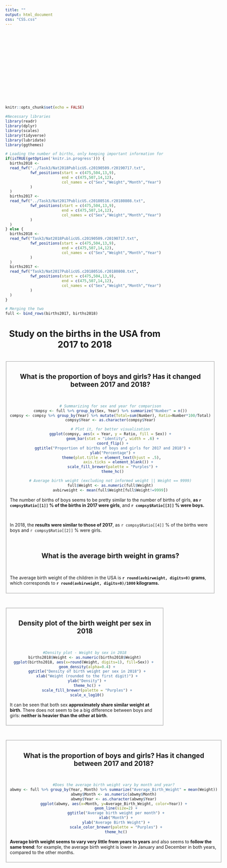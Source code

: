 ```yaml
---
title: ""
output: html_document
css: "CSS.css"
---
```

<br><br><br><br><br><br><br><br><br><br><br><br><br>

```r
knitr::opts_chunk$set(echo = FALSE)

#Necessary libraries
library(readr)
library(dplyr)
library(scales)
library(tidyverse)
library(lubridate)
library(ggthemes)

# Loading the number of births, only keeping important information for the study : sex, birth weight and birth month
if(isTRUE(getOption('knitr.in.progress'))) {
  births2018 <-
  read_fwf("../Task3/Nat2018PublicUS.c20190509.r20190717.txt",
           fwf_positions(start = c(475,504,13,9),
                         end = c(475,507,14,12),
                         col_names = c("Sex","Weight","Month","Year")
           )
  )
  births2017 <-
  read_fwf("../Task3/Nat2017PublicUS.c20180516.r20180808.txt",
           fwf_positions(start = c(475,504,13,9),
                         end = c(475,507,14,12),
                         col_names = c("Sex","Weight","Month","Year")
           )
  )
} else {
  births2018 <-
  read_fwf("Task3/Nat2018PublicUS.c20190509.r20190717.txt",
           fwf_positions(start = c(475,504,13,9),
                         end = c(475,507,14,12),
                         col_names = c("Sex","Weight","Month","Year")
           )
  )
  births2017 <-
  read_fwf("Task3/Nat2017PublicUS.c20180516.r20180808.txt",
           fwf_positions(start = c(475,504,13,9),
                         end = c(475,507,14,12),
                         col_names = c("Sex","Weight","Month","Year")
           )
  )  
}

# Merging the two
full <- bind_rows(births2017, births2018)
```

<center><h1>Study on the births in the USA from 2017 to 2018</h1><br></center>

<fieldset><center><h2>What is the proportion of boys and girls? Has it changed between 2017 and 2018?</h2><br>
```r
# Summarizing for sex and year for comparison
compsy <- full %>% group_by(Sex, Year) %>% summarize("Number" = n())
compsy <- compsy %>% group_by(Year) %>% mutate(Total=sum(Number), Ratio=Number*100/Total)
compsy$Year <- as.character(compsy$Year)

# Plot it, for better visualization
ggplot(compsy, aes(x = Year, y = Ratio, fill = Sex)) +
  geom_bar(stat = "identity", width = .6) +
  coord_flip() +
  ggtitle("Proportion of births of boys and girls for 2017 and 2018") +
  ylab("Percentage") +
  theme(plot.title = element_text(hjust = .5), 
        axis.ticks = element_blank()) + 
  scale_fill_brewer(palette = "Purples") +
  theme_hc()

# Average birth weight (excluding not informed weight || Weight == 9999)
full$Weight <- as.numeric(full$Weight)
avbirweight <- mean(full$Weight[full$Weight!=9999])
```
</center>
<p>The number of births of boys seems to be pretty similar to the number of births of girls, <b>as `r compsy$Ratio[[1]]` % of the births in 2017 were girls</b>, and <b>`r compsy$Ratio[[3]]` % were boys.</b></p><br>
<p>In 2018, the <b>results were similar to those of 2017</b>, as `r compsy$Ratio[[4]]` % of the births were boys and `r compsy$Ratio[[2]]` % were girls.</p><br>

<center><h2>What is the average birth weight in grams?</h2><br></center>

<p>The average birth weight of the children in the USA is <b>`r round(avbirweight, digits=0)` grams</b>, which corresponds to <b>`r round(avbirweight, digits=0)/1000` kilograms.</b></p>
</fieldset><br>

<fieldset><center><h2>Density plot of the birth weight per sex in 2018</h2><br>

```r
#Density plot - Weight by sex in 2018
births2018$Weight <- as.numeric(births2018$Weight)
ggplot(births2018, aes(x=round(Weight, digits=1), fill=Sex)) + 
  geom_density(alpha=0.4) +
  ggtitle("Density of birth weight per sex in 2018") +
  xlab("Weight (rounded to the first digit)") +
  ylab("Density") +
  theme_hc() +
  scale_fill_brewer(palette = "Purples") +
  scale_x_log10()
```
</center>
<p>It can be seen that both sex <b>approximately share similar weight at birth</b>. There does not seem to be a big difference between boys and girls: <b>neither is heavier than the other at birth</b>.</p>
</fieldset><br>

<fieldset><center><h2>What is the proportion of boys and girls? Has it changed between 2017 and 2018?</h2><br>
```r
#Does the average birth weight vary by month and year?
abwmy <- full %>% group_by(Year, Month) %>% summarize("Average_Birth_Weight" = mean(Weight))
abwmy$Month <- as.numeric(abwmy$Month)
abwmy$Year <- as.character(abwmy$Year)
ggplot(abwmy, aes(x=Month, y=Average_Birth_Weight, color=Year)) +
  geom_line(size=2) +
  ggtitle("Average birth weight per month") +
  xlab("Month") +
  ylab("Average Birth Weight") +
  scale_color_brewer(palette = "Purples") +
  theme_hc()
```
</center>
<p><b>Average birth weight seems to vary very little from years to years</b> and also seems to <b>follow the same trend</b>: for example, the average birth weight is lower in January and December in both years, compared to the other months.</p>
</fieldset><br>